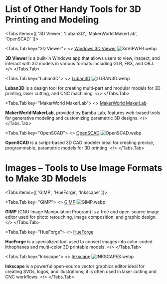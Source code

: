 
# List of Other Handy Tools for 3D Printing and Modeling

<Tabs items={[
  '3D Viewer',
  'Luban3D',
  'MakerWorld MakerLab',
  'OpenSCAD'
]}>

<Tabs.Tab key="3D Viewer">
<>
[Windows 3D Viewer](https://apps.microsoft.com/detail/9WZDNCRFJ3T6)
![3dVIEWER.webp](https://cdn.jsdelivr.net/gh/JamesD3d/info3dimages@main/i/Other_Useful/3dVIEWER.webp)

**3D Viewer** is a built-in Windows app that allows users to view, inspect, and interact with 3D models in various formats including GLB, FBX, and OBJ.
</>
</Tabs.Tab>

<Tabs.Tab key="Luban3D">
<>
[Luban3D](https://www.luban3d.com/)
![LUBAN3D.webp](https://cdn.jsdelivr.net/gh/JamesD3d/info3dimages@main/i/Other_Useful/LUBAN3D.webp)

**Luban3D** is a design tool for creating multi-part and modular models for 3D printing, laser cutting, and CNC machining.
</>
</Tabs.Tab>

<Tabs.Tab key="MakerWorld MakerLab">
<>
[MakerWorld MakerLab](https://makerworld.com/en/makerlab?from=navbar)

**MakerWorld MakerLab**, provided by Bambu Lab, features web-based tools for generative modeling and customizing parametric 3D designs.
</>
</Tabs.Tab>

<Tabs.Tab key="OpenSCAD">
<>
[OpenSCAD](https://openscad.org/)
![OpenSCAD.webp](https://cdn.jsdelivr.net/gh/JamesD3d/info3dimages@main/i/Other_Useful/OpenSCAD.webp)

**OpenSCAD** is a script-based 3D CAD modeler ideal for creating precise, programmable, parametric models for 3D printing.
</>
</Tabs.Tab>

</Tabs>

# Images – Tools to Use Image Formats to Make 3D Models

<Tabs items={[
  'GIMP',
  'HueForge',
  'Inkscape'
]}>

<Tabs.Tab key="GIMP">
<>
[GIMP](https://www.gimp.org/)
![GIMP.webp](https://cdn.jsdelivr.net/gh/JamesD3d/info3dimages@main/i/Other_Useful/GIMP.webp)

**GIMP** (GNU Image Manipulation Program) is a free and open-source image editor used for photo retouching, image composition, and graphic design.
</>
</Tabs.Tab>

<Tabs.Tab key="HueForge">
<>
[HueForge](https://shop.thehueforge.com/)

**HueForge** is a specialized tool used to convert images into color-coded lithophanes and multi-color 3D printable models.
</>
</Tabs.Tab>

<Tabs.Tab key="Inkscape">
<>
[Inkscape](https://inkscape.org/)
![INKSCAPES.webp](https://cdn.jsdelivr.net/gh/JamesD3d/info3dimages@main/i/Other_Useful/INKSCAPES.webp)

**Inkscape** is a powerful open-source vector graphics editor ideal for creating SVGs, logos, and illustrations; it is often used in laser cutting and CNC workflows.
</>
</Tabs.Tab>

</Tabs>

